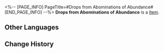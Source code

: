 <%-- [PAGE_INFO]
PageTitle=#Drops from Abominations of Abundance#
[END_PAGE_INFO] --%>
{{Item Infobox
|title       = Drops from Abominations of Abundance
|id          = 140312
|image       = Item Drops from Abominations of Abundance.png
|type        = 
|invCategory = Missions
|rarity      = 3
|effect      = 
|description = An item obtained from the Abundance Sprite: Wooden Lupus. It is not a natural creation, and its edibility is unknown.
}}
{{Description|1=''"Seriously? They're trying to unshackle this thing? Are they just trying to 'unshackle' themselves from life?"''}}
'''Drops from Abominations of Abundance''' is a [[Item]].

==Other Languages==
{{Other Languages
|en   = Drops from Abominations of Abundance
|zhs  = 丰饶孽物的掉落物
|zht  = 豐饒孽物的掉落物
|ja   = 豊穣の忌み物がドロップしたもの
|ko   = 풍요의 흉물이 떨어뜨린 물건
|es   = Botín de abominación de la Abundancia
|fr   = Restes d'abomination de l'Abondance
|ru   = Части Мерзости Изобилия
|th   = สิ่งที่ดรอปจากสิ่งชั่วร้ายจากความเฟื่องฟู
|vi   = Vật Phẩm Rơi Của Tà Vật Trù Phú
|de   = Beute von einer Ausgeburt des Überflusses
|id   = Item yang Dijatuhkan Abominations of Abundance
|pt   = Itens Obtidos das Abominações da Abundância
}}

==Change History==
{{Change History|2.0}}